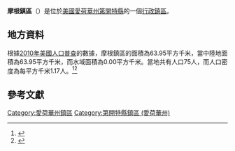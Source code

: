 {{noteTA
|G1=USState
|G2=地名
|G3=Unit
}}
{{Infobox settlement
|official_name            = 摩根鎮區
|native_name = Morgan Township
|settlement_type          = [[行政鎮區|行政鎮區]]
|image_skyline            = 
|imagesize                = 
|image_map                = Map highlighting Morgan Township, Decatur County, Iowa.svg
|mapsize                  = 250px
|pushpin_map  =USA Iowa
|pushpin_label = 摩根鎮區
|pushpin_label_position   = top
|pushpin_map_caption      = 摩根鎮區在愛荷華州的位置
|subdivision_type         = [[世界政區索引|國家]]
|subdivision_type1        = [[美国州份|州份]]
|subdivision_type2        = [[愛荷華州行政区划|縣]]
|subdivision_name         = [[美国|美国]]
|subdivision_name1        = [[愛荷華州|愛荷華州]]
|subdivision_name2        = [[第開特縣_(愛荷華州)|第開特縣]]
|elevation_ft             = 1007
|elevation_m              = 307
|timezone                 = [[北美中部時區|北美中部時區]]
|area_total_km2           = 63.95
|area_land_km2            = 63.95
|area_water_km2           = 0.00
|area_total_sq_mi         = 
|area_land_sq_mi          = 
|area_water_sq_mi         = 
|population_as_of         = [[2010年美國人口普查|2010]]
|population_footnotes     = 
|population_total         = 75
|population_density_km2   = auto
|population_density_sq_mi = auto
|utc_offset               = -6
|coordinates              = {{coord|40|36|25|N|93|37|02|W|type:city_region:US-AL_source:GNS-enwiki|display=inline,title}}
| coor_pinpoint           = 
| coordinates_footnotes   = 
|timezone_DST             = CDT
|utc_offset_DST           = -5
|postal_code_type         = [[美國郵區編號|郵區編號]]
|postal_code              = 
|area_code                = {{link-en|电话区号641|Area code 641|641}}
|blank_name = [[地名信息系统|GNIS ID]]
|blank_info = 468405
}}
'''摩根鎮區'''（{{lang-en|Morgan Township}}）是位於[[美國|美國]][[愛荷華州|愛荷華州]][[第開特縣_(愛荷華州)|第開特縣]]的一個[[行政鎮區|行政鎮區]]。

== 地方資料 ==
根據[[2010年美國人口普查|2010年美國人口普查]]的數據，摩根鎮區的面積為63.95平方千米，當中陸地面積為63.95平方千米，而水域面積為0.00平方千米。當地共有人口75人，而人口密度為每平方千米1.17人。<ref name="GR8">{{cite web|url=http://factfinder2.census.gov|publisher=[[美国人口调查局|美国人口调查局]]|accessdate=2011-05-14|title=American FactFinder|archive-date=2013-09-11|archive-url=https://web.archive.org/web/20130911234518/http://factfinder2.census.gov/|dead-url=no}}</ref><ref>{{cite web|url=https://www.citypopulation.de/en/usa/iowa/admin/|title=USA: Iowa (Counties and Townships) - City Population}}</ref>

== 參考文獻 ==
{{reflist}}

{{第開特縣 (愛荷華州)}}

{{DEFAULTSORT:Morgan Township}}
[[Category:愛荷華州鎮區|Category:愛荷華州鎮區]]
[[Category:第開特縣鎮區_(愛荷華州)|Category:第開特縣鎮區 (愛荷華州)]]

{{Iowa-geo-stub}}
